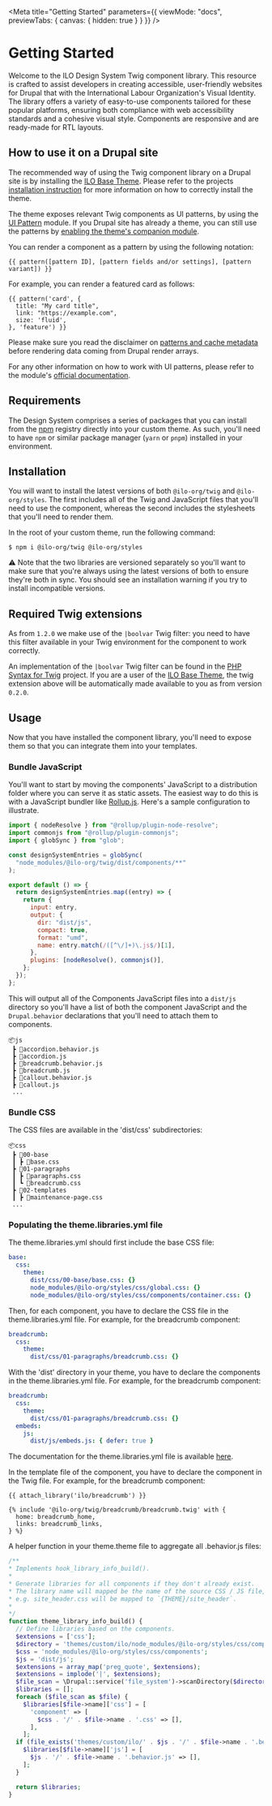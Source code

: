 
<Meta
  title="Getting Started"
  parameters={{ viewMode: "docs", previewTabs: { canvas: { hidden: true } } }}
/>

<div style={{ paddingTop: "40px", color: "inherit" }}>
  <h1
    style={{
      fontFamily: "Overpass",
      fontSize: "45.56px",
      fontWeight: "700",
      marginBottom: "40px",
    }}
  >
    Getting Started
  </h1>
</div>

Welcome to the ILO Design System Twig component library. This resource is crafted to assist developers in creating accessible,
user-friendly websites for Drupal that with the International Labour Organization's Visual Identity.
The library offers a variety of easy-to-use components tailored for these popular platforms, ensuring both compliance
with web accessibility standards and a cohesive visual style. Components are responsive and are ready-made for RTL layouts.

## How to use it on a Drupal site

The recommended way of using the Twig component library on a Drupal site is by installing the [ILO Base Theme](https://github.com/international-labour-organization/ilo_base_theme).
Please refer to the projects [installation instruction](https://github.com/international-labour-organization/ilo_base_theme?tab=readme-ov-file#installation)
for more information on how to correctly install the theme.

The theme exposes relevant Twig components as UI patterns, by using the [UI Pattern](https://www.drupal.org/project/ui_patterns) module.
If you Drupal site has already a theme, you can still use the patterns by [enabling the theme's companion module](https://github.com/international-labour-organization/ilo_base_theme?tab=readme-ov-file#use-the-components-without-the-base-theme).

You can render a component as a pattern by using the following notation:

```
{{ pattern([pattern ID], [pattern fields and/or settings], [pattern variant]) }}
```

For example, you can render a featured card as follows:

```twig
{{ pattern('card', {
  title: "My card title",
  link: "https://example.com",
  size: 'fluid',
}, 'feature') }}
```

Please make sure you read the disclaimer on [patterns and cache metadata](https://github.com/international-labour-organization/ilo_base_theme?tab=readme-ov-file#patterns-and-cache-metadata)
before rendering data coming from Drupal render arrays.

For any other information on how to work with UI patterns, please refer to the module's [official documentation](https://www.drupal.org/docs/contributed-modules/ui-patterns).

## Requirements

The Design System comprises a series of packages that you can install from the [npm](https://www.npmjs.com/) registry directly into your custom theme. As such, you'll need to have `npm` or similar package manager (`yarn` or `pnpm`) installed in your environment.

## Installation

You will want to install the latest versions of both `@ilo-org/twig` and `@ilo-org/styles`. The first includes all of the Twig and JavaScript files that you'll need to use the component, whereas the second includes the stylesheets that you'll need to render them.

In the root of your custom theme, run the following command:

`$ npm i @ilo-org/twig @ilo-org/styles`

⚠️ Note that the two libraries are versioned separately so you'll want to make sure that you're always using the latest versions of both to ensure they're both in sync. You should see an installation warning if you try to install incompatible versions.

## Required Twig extensions

As from `1.2.0` we make use of the `|boolvar` Twig filter: you need to have this filter available in your Twig environment for the component to work correctly.

An implementation of the `|boolvar` Twig filter can be found in the [PHP Syntax for Twig](https://github.com/squirrelphp/twig-php-syntax) project. If you are a user of the [ILO Base Theme](https://github.com/international-labour-organization/ilo_base_theme), the twig extension above will be automatically made available to you as from version `0.2.0`.

## Usage

Now that you have installed the component library, you'll need to expose them so that you can integrate them into your templates.

### Bundle JavaScript

You'll want to start by moving the components' JavaScript to a distribution folder where you can serve it as static assets. The easiest way to do this is with a JavaScript bundler like [Rollup.js](https://rollupjs.org/). Here's a sample configuration to illustrate.

```js
import { nodeResolve } from "@rollup/plugin-node-resolve";
import commonjs from "@rollup/plugin-commonjs";
import { globSync } from "glob";

const designSystemEntries = globSync(
  "node_modules/@ilo-org/twig/dist/components/**"
);

export default () => {
  return designSystemEntries.map((entry) => {
    return {
      input: entry,
      output: {
        dir: "dist/js",
        compact: true,
        format: "umd",
        name: entry.match(/([^\/]+)\.js$/)[1],
      },
      plugins: [nodeResolve(), commonjs()],
    };
  });
};
```

This will output all of the Components JavaScript files into a `dist/js` directory so you'll have a list of both the component JavaScript and the `Drupal.behavior` declarations that you'll need to attach them to components.

```tree
📦js
 ┣ 📜accordion.behavior.js
 ┣ 📜accordion.js
 ┣ 📜breadcrumb.behavior.js
 ┣ 📜breadcrumb.js
 ┣ 📜callout.behavior.js
 ┣ 📜callout.js
 ...
```

### Bundle CSS

The CSS files are available in the 'dist/css' subdirectories:

```tree
📦css
 ┣ 📂00-base
 ┃ ┣ 📜base.css
 ┣ 📂01-paragraphs
 ┃ ┣ 📜paragraphs.css
 ┃ ┗ 📜breadcrumb.css
 ┣ 📂02-templates
 ┃ ┣ 📜maintenance-page.css
 ...
```

### Populating the theme.libraries.yml file

The theme.libraries.yml should first include the base CSS file:

```yaml
base:
  css:
    theme:
      dist/css/00-base/base.css: {}
      node_modules/@ilo-org/styles/css/global.css: {}
      node_modules/@ilo-org/styles/css/components/container.css: {}
```

Then, for each component, you have to declare the CSS file in the theme.libraries.yml file. For example, for the breadcrumb component:

```yaml
breadcrumb:
  css:
    theme:
      dist/css/01-paragraphs/breadcrumb.css: {}
```

With the 'dist' directory in your theme, you have to declare the components in the theme.libraries.yml file. For example, for the breadcrumb component:

```yaml
breadcrumb:
  css:
    theme:
      dist/css/01-paragraphs/breadcrumb.css: {}
  embeds:
    js:
      dist/js/embeds.js: { defer: true }
```

The documentation for the theme.libraries.yml file is available [here](https://www.drupal.org/docs/8/creating-custom-modules/adding-stylesheets-css-and-javascript-js-to-a-drupal-8-module).

In the template file of the component, you have to declare the component in the Twig file. For example, for the breadcrumb component:

```twig
{{ attach_library('ilo/breadcrumb') }}

{% include '@ilo-org/twig/breadcrumb/breadcrumb.twig' with {
  home: breadcrumb_home,
  links: breadcrumb_links,
} %}
```

A helper function in your theme.theme file to aggregate all .behavior.js files:

```php
/**
* Implements hook_library_info_build().
*
* Generate libraries for all components if they don't already exist.
* The library name will mapped be the name of the source CSS / JS file,
* e.g. site_header.css will be mapped to `{THEME}/site_header`.
*
*/
function theme_library_info_build() {
  // Define libraries based on the components.
  $extensions = ['css'];
  $directory = 'themes/custom/ilo/node_modules/@ilo-org/styles/css/components';
  $css = 'node_modules/@ilo-org/styles/css/components';
  $js = 'dist/js';
  $extensions = array_map('preg_quote', $extensions);
  $extensions = implode('|', $extensions);
  $file_scan = \Drupal::service('file_system')->scanDirectory($directory, "/{$extensions}$/");
  $libraries = [];
  foreach ($file_scan as $file) {
    $libraries[$file->name]['css'] = [
      'component' => [
        $css . '/' . $file->name . '.css' => [],
      ],
    ];
  if (file_exists('themes/custom/ilo/' . $js . '/' . $file->name . '.behavior.js')) {
    $libraries[$file->name]['js'] = [
      $js . '/' . $file->name . '.behavior.js' => [],
    ];
  }

  return $libraries;
}
```
